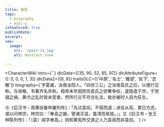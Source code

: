 ```yaml
---
title: 袁闳
tags:
  - biography
  - wiki-y
isFeatured: true
publishDate:
excerpt:
seo:
  image:
    src: '/post-13.jpg'
    alt: Abstract snow

---
```



<CharacterWiki
  intro={``}
  dlcData={[35, 90, 52, 85, 97]}
  dlcAttributeFigure={[-3, 0, 0, 1, 3]}
  dlcData2={[6, 8]}
  traitsDLC={['中原', '名士', '雅望', '处下', '恣睢']}
  biography={`字夏甫，汝南汝阳人。「四世三公」之汝南袁氏之后，以德行见称。与徐稚、韦著齐名并称。桓帝末年因担忧袁氏之骄奢争权，遂隐逸于世，于党锢之祸、黄巾之乱时皆未受害。然所行又不尽合礼法，故亦被时人目为狂生。

㊟《后汉书・周黄徐姜申屠列传》：「先过袁闳，不宿而退；进往从宪，累日方还。或以问林宗，林宗曰：『奉高之器，譬诸泛滥，虽清而易挹。』」又《后汉书・张王种陈列传》：「〔袁〕阆字奉高。」则知黄宪所交游之人乃袁阆而非袁闳。`}
/>
